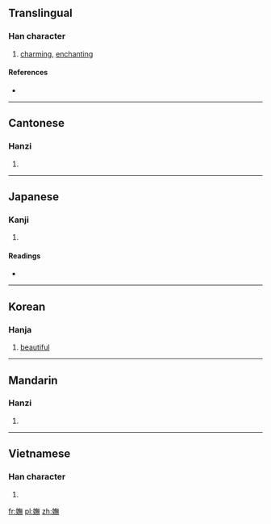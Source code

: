 {{also|妩}}
==Translingual==

===Han character===
{{Han char|rn=38|rad=女|as=12|sn=15|four=4843<sub>1</sub>|canj=女人廿火 (VOTF)|ids=⿰[[女]][[無]]}}

# [[charming]], [[enchanting]]

====References====
* {{Han ref|kx=0270.340|dkj=06701|dj=0538.300|hdz=21081.040|uh=5AF5|ud=23285|bh=BC61|bd=48225}}

----

==Cantonese==

===Hanzi===
{{yue-hanzi|jyut=|y=mou5|sim=妩}}

# {{defn|lang=yue|sort=女12}}

----

==Japanese==

===Kanji===
{{ja-kanji|grade=|rs=女12}}

# {{defn|lang=ja|sort=女12}}

====Readings====
* {{ja-readings|on=[[ぶ]] (bu), [[む]] (mu)|kun=[[こびる]] (kobiru), [[みめよい]] (mimeyoi)}}

----

==Korean==

===Hanja===
{{ko-hanja|hangeul=[[무]]|eumhun=|rv=mu|mr=mu|y=mu}}

# [[beautiful]]

----

==Mandarin==

===Hanzi===
{{cmn-hanzi|sim=妩|pin=[[wǔ]] ([[wu3]])|wg=wu<sup>3</sup>}}

# {{defn|lang=cmn|sort=女12}}

----

==Vietnamese==

===Han character===
{{vi-hantu|[[vũ]]|rs=女12}}

# {{defn|lang=vi|sort=女12}}

[[fr:嫵]]
[[pl:嫵]]
[[zh:嫵]]